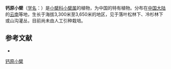 {{Speciesbox
| name = 钙原小檗
| status = 
| status_system = 
| image =
| genus = Berberis
| species = calcipratorum
| authority = Ahrendt
}}

'''钙原小檗'''（[[学名|学名]]：{{lang|la|''Berberis calcipratorum''}}）是[[小檗科|小檗科]][[小檗属|小檗属]]的植物，为中国的特有植物。分布在[[中国大陆|中国大陆]]的[[云南|云南]]等地，生长于海拔3,300米至3,650米的地区，见于落叶松林下、冷杉林下或山沟灌丛，目前尚未由人工引种栽培。

== 参考文献 ==
<div class="references-small">
* {{cite web| url =http://www.bioinfo.cn/db05/KmzwSpecies.php?action=view&id=2172| title =钙原小檗| work =《中国高等植物数据库全库》| publisher =中国科学院微生物研究所| author =昆明植物研究所| accessdate =2009-02-23| deadurl =yes| archiveurl =https://web.archive.org/web/20160305074409/http://www.bioinfo.cn/db05/KmzwSpecies.php?action=view&id=2172| archivedate =2016-03-05}}
</div>
{{Taxonbar|from=Q15225876}}

[[Category:小檗属|钙原小檗]]


{{植物小作品}}